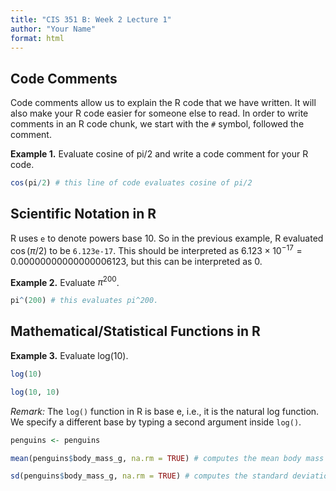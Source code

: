 ```yaml
---
title: "CIS 351 B: Week 2 Lecture 1"
author: "Your Name"
format: html
---
```


## Code Comments

Code comments allow us to explain the R code that we have written. It will also make your R code easier for someone else to read. In order to write comments in an R code chunk, we start with the `#` symbol, followed the comment.

**Example 1.** Evaluate cosine of pi/2 and write a code comment for your R code.

```r
cos(pi/2) # this line of code evaluates cosine of pi/2
```

## Scientific Notation in R

R uses `e` to denote powers base 10. So in the previous example, R evaluated $\cos(\pi/2)$ to be `6.123e-17`. This should be interpreted as $6.123 \times 10^{-17} = 0.00000000000000006123$, but this can be interpreted as 0.

**Example 2.** Evaluate $\pi^{200}$.


```r
pi^(200) # this evaluates pi^200.
```

## Mathematical/Statistical Functions in R

**Example 3.** Evaluate log(10).

```r
log(10)
```

```r
log(10, 10)
```

*Remark:* The `log()` function in R is base e, i.e., it is the natural log function. We specify a different base by typing a second argument inside `log()`.

```r
penguins <- penguins

mean(penguins$body_mass_g, na.rm = TRUE) # computes the mean body mass of penguins

sd(penguins$body_mass_g, na.rm = TRUE) # computes the standard deviation of penguins' body mass
```